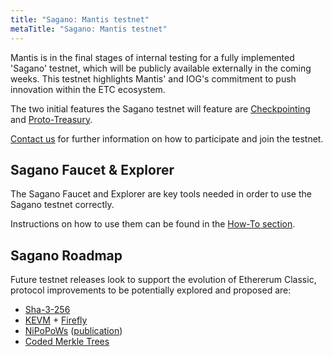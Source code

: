 ```yaml
---
title: "Sagano: Mantis testnet"
metaTitle: "Sagano: Mantis testnet"
---
```


Mantis is in the final stages of internal testing for a fully implemented 'Sagano' testnet, which will be publicly available externally in the coming weeks. This testnet highlights Mantis' and IOG's commitment to push innovation within the ETC ecosystem.

The two initial features the Sagano testnet will feature are [Checkpointing](#) and [Proto-Treasury](#).

[Contact us](mailto:mantis@iohk.io) for further information on how to participate and join the testnet.

## Sagano Faucet & Explorer

The Sagano Faucet and Explorer are key tools needed in order to use the Sagano testnet correctly.

Instructions on how to use them can be found in the [How-To section](/how-tos/how-to-join-the-sagano-testnet).


## Sagano Roadmap

Future testnet releases look to support the evolution of Ethererum Classic, protocol improvements to be potentially explored and proposed are:
  - [Sha-3-256](https://ecips.ethereumclassic.org/ECIPs/ecip-1049)
  - [KEVM](https://runtimeverification.com/formal-design-and-modeling/#virtual-machines-kevm-iele) + [Firefly](https://runtimeverification.com/firefly/)
  - [NiPoPoWs](https://nipopows.com/) ([publication](https://eprint.iacr.org/2017/963.pdf))
  - [Coded Merkle Trees](https://eprint.iacr.org/2019/1139.pdf)
